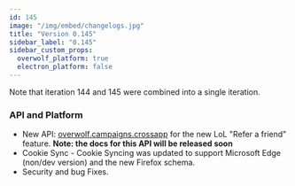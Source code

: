 ```yaml
---
id: 145
image: "/img/embed/changelogs.jpg"
title: "Version 0.145"
sidebar_label: "0.145"
sidebar_custom_props:
  overwolf_platform: true
  electron_platform: false
---
```


Note that iteration 144 and 145 were combined into a single iteration.

### API and Platform

* New API: [overwolf.campaigns.crossapp](/api/campaigns/crossapp) for the new LoL "Refer a friend" feature. **Note: the docs for this API will be released soon**
* Cookie Sync - Cookie Syncing was updated to support Microsoft Edge (non/dev version) and the new Firefox schema.
* Security and bug Fixes.

